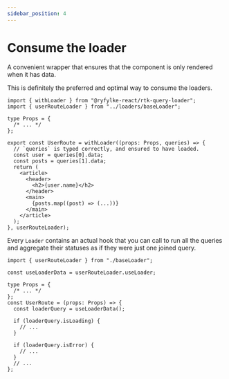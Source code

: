 ```yaml
---
sidebar_position: 4
---
```



# Consume the loader

<Tabs groupId="method" queryString>
  <Tab label="Using withLoader" value="withLoader">

A convenient wrapper that ensures that the component is only rendered when it has data.

This is definitely the preferred and optimal way to consume the loaders.

```tsx {8-22}
import { withLoader } from "@ryfylke-react/rtk-query-loader";
import { userRouteLoader } from "../loaders/baseLoader";

type Props = {
  /* ... */
};

export const UserRoute = withLoader((props: Props, queries) => {
  // `queries` is typed correctly, and ensured to have loaded.
  const user = queries[0].data;
  const posts = queries[1].data;
  return (
    <article>
      <header>
        <h2>{user.name}</h2>
      </header>
      <main>
        {posts.map((post) => (...))}
      </main>
    </article>
  );
}, userRouteLoader);
```

  </Tab>
  <Tab label="Using useLoader" value="useLoader" default>

Every `Loader` contains an actual hook that you can call to run all the queries and aggregate their statuses as if they were just one joined query.

```tsx {3,9}
import { userRouteLoader } from "./baseLoader";

const useLoaderData = userRouteLoader.useLoader;

type Props = {
  /* ... */
};
const UserRoute = (props: Props) => {
  const loaderQuery = useLoaderData();

  if (loaderQuery.isLoading) {
    // ...
  }

  if (loaderQuery.isError) {
    // ...
  }
  // ...
};
```

  </Tab>
</Tabs>
